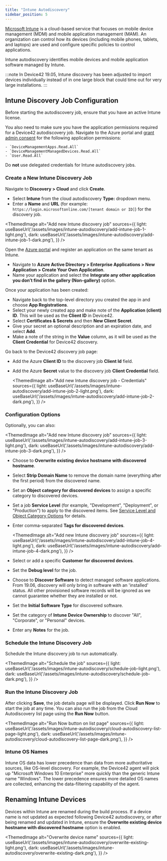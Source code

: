 ```yaml
---
title: "Intune Autodiscovery"
sidebar_position: 5
---
```



[Microsoft Intune](https://learn.microsoft.com/en-us/mem/intune/fundamentals/what-is-intune) is a cloud-based service that focuses on mobile device management (MDM) and mobile application management (MAM). An organization can control how its devices (including mobile phones, tablets, and laptops) are used and configure specific policies to control applications.

Intune autodiscovery identifies mobile devices and mobile application software managed by Intune.

:::note
In Device42 19.05, Intune discovery has been adjusted to import devices individually instead of in one large block that could time out for very large installations.
:::

## Intune Discovery Job Configuration

Before starting the autodiscovery job, ensure that you have an active Intune license.

You also need to make sure you have the application permissions required for a Device42 autodiscovery job. Navigate to the Azure portal and [grant admin consent](https://learn.microsoft.com/en-us/azure/active-directory/manage-apps/grant-admin-consent) for the following application permissions:

    - `DeviceManagementApps.Read.All`
    - `DeviceManagementManagedDevices.Read.All`
    - `User.Read.All`

Do **not** use delegated credentials for Intune autodiscovery jobs.

### Create a New Intune Discovery Job

Navigate to **Discovery > Cloud** and click **Create**.

- Select **Intune** from the cloud autodiscovery **Type:** dropdown menu.
- Enter a **Name** and **URL** (for example: `https://login.microsoftonline.com/[tenant domain or ID]`) for the discovery job.

<ThemedImage
  alt="Add new Intune discovery job"
  sources={{
    light: useBaseUrl('/assets/images/intune-autodiscovery/add-intune-job-1-light.png'),
    dark: useBaseUrl('/assets/images/intune-autodiscovery/add-intune-job-1-dark.png'),
  }}
/>

Open the [Azure portal](https://portal.azure.com) and register an application on the same tenant as Intune. 
- Navigate to **Azure Active Directory > Enterprise Applications > New Application > Create Your Own Application**. 
- Name your application and select the **Integrate any other application you don’t find in the gallery (Non-gallery)** option.

Once your application has been created: 
- Navigate back to the top-level directory you created the app in and choose **App Registrations**. 
- Select your newly created app and make note of the **Application (client) ID**. This will be used as the **Client ID** in Device42.
- Select **Certificates & Secrets** and then **New Client Secret**. 
- Give your secret an optional description and an expiration date, and select **Add**. 
- Make a  note of the string in the **Value** column, as it will be used as the **Client Credential** for Device42 discovery.

Go back to the Device42 discovery job page:

- Add the Azure **Client ID** to the discovery job **Client Id** field.
- Add the Azure **Secret** value to the discovery job **Client Credential** field.

  <ThemedImage
    alt="Add new Intune discovery job - Credentials"
    sources={{
      light: useBaseUrl('/assets/images/intune-autodiscovery/add-intune-job-2-light.png'),
      dark: useBaseUrl('/assets/images/intune-autodiscovery/add-intune-job-2-dark.png'),
    }}
  />

### Configuration Options

Optionally, you can also:

  <ThemedImage
    alt="Add new Intune discovery job"
    sources={{
      light: useBaseUrl('/assets/images/intune-autodiscovery/add-intune-job-3-light.png'),
      dark: useBaseUrl('/assets/images/intune-autodiscovery/add-intune-job-3-dark.png'),
    }}
  />

- Choose to **Overwrite existing device hostname with discovered hostname**.
- Select **Strip Domain Name** to remove the domain name (everything after the first period) from the discovered name.
- Set an **Object category for discovered devices** to assign a specific category to discovered devices.
- Set a job **Service Level** (for example, "Development", "Deployment", or "Production") to apply to the discovered items. See [Service Level and Object Category Options](index.mdx#service-level-and-object-category-options) for details.
- Enter comma-separated **Tags for discovered devices**.
  
  <ThemedImage
    alt="Add new Intune discovery job"
    sources={{
      light: useBaseUrl('/assets/images/intune-autodiscovery/add-intune-job-4-light.png'),
      dark: useBaseUrl('/assets/images/intune-autodiscovery/add-intune-job-4-dark.png'),
    }}
  />

- Select or add a specific **Customer for discovered devices**.
- Set the **Debug level** for the job.
- Choose to **Discover Software** to detect managed software applications. From 19.06, discovery will only bring in software with an 'installed' status. All other provisioned software records will be ignored as we cannot guarantee whether they are installed or not.
- Set the **Initial Software Type** for discovered software.
- Set the category of **Intune Device Ownership** to discover "All", "Corporate", or "Personal" devices.
- Enter any **Notes** for the job.

### Schedule the Intune Discovery Job

Schedule the Intune discovery job to run automatically.

<ThemedImage
  alt="Schedule the job"
  sources={{
    light: useBaseUrl('/assets/images/intune-autodiscovery/schedule-job-light.png'),
    dark: useBaseUrl('/assets/images/intune-autodiscovery/schedule-job-dark.png'),
  }}
/>

### Run the Intune Discovery Job

After clicking **Save**, the job details page will be displayed. Click **Run Now** to start the job at any time. You can also run the job from the Cloud Autodiscovery list page using the **Run Now** button.

<ThemedImage
  alt="Run Now button on list page"
  sources={{
    light: useBaseUrl('/assets/images/intune-autodiscovery/cloud-autodiscovery-list-page-light.png'),
    dark: useBaseUrl('/assets/images/intune-autodiscovery/cloud-autodiscovery-list-page-dark.png'),
  }}
/>

### Intune OS Names

Intune OS data has lower precedence than data from more authoritative sources, like OS-level discovery. For example, the Device42 agent will pick up "Microsoft Windows 10 Enterprise" more quickly than the generic Intune name "Windows". The lower precedence ensures more detailed OS names are collected, enhancing the data-filtering capability of the agent.

## Renaming Intune Devices

Devices within Intune are renamed during the build process. If a device name is not updated as expected following Device42 autodiscovery, or after being renamed and updated in Intune, ensure the **Overwrite existing device hostname with discovered hostname** option is enabled.

<ThemedImage
  alt="Overwrite device name"
  sources={{
    light: useBaseUrl('/assets/images/intune-autodiscovery/overwrite-existing-light.png'),
    dark: useBaseUrl('/assets/images/intune-autodiscovery/overwrite-existing-dark.png'),
  }}
/>
